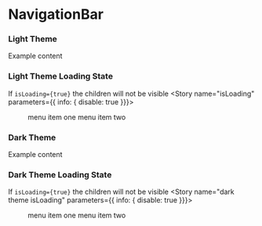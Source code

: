 
<Meta title="Design System/Navigation Bar" />

# NavigationBar

### Light Theme
<Preview>
  <Story name="default" parameters={{ info: { disable: true }}}>
    <NavigationBar>
      Example content
    </NavigationBar> 
  </Story> 
</Preview>

### Light Theme Loading State
If `isLoading={true}` the children will not be visible 
<Preview>
  <Story name="isLoading" parameters={{ info: { disable: true }}}>
    <NavigationBar isLoading>
      <Menu>
        <MenuItem>menu item one</MenuItem>
        <MenuItem>menu item two</MenuItem>
      </Menu>
    </NavigationBar> 
  </Story> 
</Preview>

### Dark Theme
<Preview>
  <Story name="dark theme"  parameters={{ info: { disable: true }}}>
    <NavigationBar navigationType="dark">
      Example content
    </NavigationBar>  
  </Story>
</Preview> 

### Dark Theme Loading State
If `isLoading={true}` the children will not be visible 
<Preview>
  <Story name="dark theme isLoading" parameters={{ info: { disable: true }}}>
    <NavigationBar navigationType="dark" isLoading>
      <Menu>
        <MenuItem>menu item one</MenuItem>
        <MenuItem>menu item two</MenuItem>
      </Menu>
    </NavigationBar> 
  </Story> 
</Preview>

<Props of={NavigationBar} />
